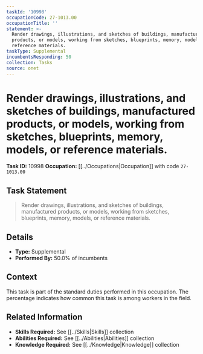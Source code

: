 ```yaml
---
taskId: '10998'
occupationCode: 27-1013.00
occupationTitle: ''
statement: >-
  Render drawings, illustrations, and sketches of buildings, manufactured
  products, or models, working from sketches, blueprints, memory, models, or
  reference materials.
taskType: Supplemental
incumbentsResponding: 50
collection: Tasks
source: onet
---
```

# Render drawings, illustrations, and sketches of buildings, manufactured products, or models, working from sketches, blueprints, memory, models, or reference materials.

**Task ID:** 10998
**Occupation:** [[../Occupations|Occupation]] with code `27-1013.00`

## Task Statement

> Render drawings, illustrations, and sketches of buildings, manufactured products, or models, working from sketches, blueprints, memory, models, or reference materials.

## Details

- **Type:** Supplemental
- **Performed By:** 50.0% of incumbents

## Context

This task is part of the standard duties performed in this occupation. The percentage indicates how common this task is among workers in the field.

## Related Information

- **Skills Required:** See [[../Skills|Skills]] collection
- **Abilities Required:** See [[../Abilities|Abilities]] collection
- **Knowledge Required:** See [[../Knowledge|Knowledge]] collection
